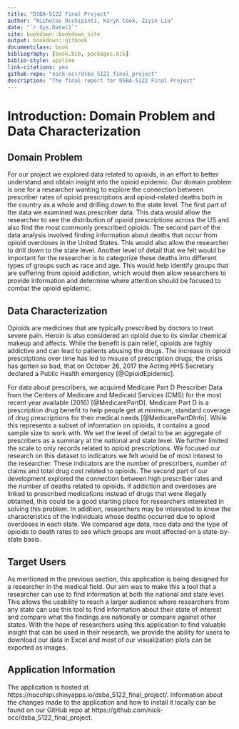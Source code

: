 ```yaml
--- 
title: "DSBA-5122 Final Project"
author: "Nicholas Occhipinti, Karyn Cook, Ziyin Liu"
date: "`r Sys.Date()`"
site: bookdown::bookdown_site
output: bookdown::gitbook
documentclass: book
bibliography: [book.bib, packages.bib]
biblio-style: apalike
link-citations: yes
github-repo: "nick-occ/dsba_5122_final_project"
description: "The final report for DSBA-5122 Final Project"
---
```


# Introduction: Domain Problem and Data Characterization

## Domain Problem

For our project we explored data related to opioids, in an effort to better understand and obtain insight into the opioid epidemic. Our domain problem is one for a researcher wanting to explore the connection between prescriber rates of opioid prescriptions and opioid-related deaths both in the country as a whole and drilling down to the state level. The first part of the data we examined was prescriber data. This data would allow the researcher to see the distribution of opioid prescriptions across the US and also find the most commonly prescribed opioids. The second part of the data analysis involved finding information about deaths that occur from opioid overdoses in the United States. This would also allow the researcher to drill down to the state level. Another level of detail that we felt would be important for the researcher is to categorize these deaths into different types of groups such as race and age. This would help identify groups that are suffering from opioid addiction, which would then allow researchers to provide information and determine where attention should be focused to combat the opioid epidemic.


## Data Characterization

Opioids are medicines that are typically prescribed by doctors to treat severe pain. Heroin is also considered an opioid due to its similar chemical makeup and affects. While the benefit is pain relief, opioids are highly addictive and can lead to patients abusing the drugs. The increase in opioid prescriptions over time has led to misuse of prescription drugs; the crisis has gotten so bad, that on October 26, 2017 the Acting HHS Secretary declared a Public Health emergency [@OpioidEpidemic].

For data about prescribers, we acquired Medicare Part D Prescriber Data from the Centers of Medicare and Medicaid Services (CMS) for the most recent year available (2016) [@MedicarePartD].  Medicare Part D is a prescription drug benefit to help people get at minimum, standard coverage of drug prescriptions for their medical needs [@MedicarePartDInfo].  While this represents a subset of information on opioids, it contains a good sample size to work with. We set the level of detail to be an aggregate of prescribers as a summary at the national and state level. We further limited the scale to only records related to opioid prescriptions. We focused our research on this dataset to indicators we felt would be of most interest to the researcher. These indicators are the number of prescribers, number of claims and total drug cost related to opioids.  The second part of our development explored the connection between high prescriber rates and the number of deaths related to opioids. If addiction and overdoses are linked to prescribed medications instead of drugs that were illegally obtained, this could be a good starting place for researchers interested in solving this problem. In addition, researchers may be interested to know the characteristics of the individuals whose deaths occurred due to opioid overdoses in each state. We compared age data, race data and the type of opioids to death rates to see which groups are most affected on a state-by-state basis.


## Target Users

As mentioned in the previous section, this application is being designed for a researcher in the medical field. Our aim was to make this a tool that a researcher can use to find information at both the national and state level. This allows the usability to reach a larger audience where researchers from any state can use this tool to find information about their state of interest and compare what the findings are nationally or compare against other states. With the hope of researchers using this application to find valuable insight that can be used in their research, we provide the ability for users to download our data in Excel and most of our visualization plots can be exported as images.


## Application Information

The application is hosted at https://nocchipi.shinyapps.io/dsba_5122_final_project/.  Information about the changes made to the application and how to install it locally can be found on our GitHub repo at https://github.com/nick-occ/dsba_5122_final_project.
